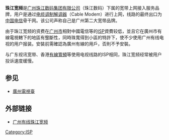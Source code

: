 {{unreferenced|time=2009-05-28}}
'''珠江宽频'''是[[广州珠江数码集团有限公司|广州珠江数码集团有限公司]]（珠江数码）下属的宽带上网接入服务品牌，用户是通过[[电缆调制解调器|电缆调制解调器]]（Cable Modem）进行上网，线路的最终出口为[[中国电信|中国电信]]骨干网。该公司声称自己是广州第二大宽带品牌。

由于珠江宽频的资费在[[广州市|广州市]]相對中國電信等的[[ISP|ISP]]資費较低，並且它在廣州市有線電視轄下的地區有壟斷性，同時珠寬得到小區的特許下，使不少使用广州有线电视的用户报装。安裝前需確認為廣州有線的用戶，否則不予安裝。

与广东视讯宽带、香港[[有線寬頻|有線寬頻]]等使用电视线路的ISP相同，珠江宽频经常被用户投诉速度缓慢。

== 参见 ==
* [[廣州電視臺|廣州電視臺]]

== 外部链接 ==
* [http://www.gzcatv.net/ 广州有线珠江宽频] {{Wayback|url=http://www.gzcatv.net/ |date=20070715194533 }}
  
[[Category:ISP|Category:ISP]]